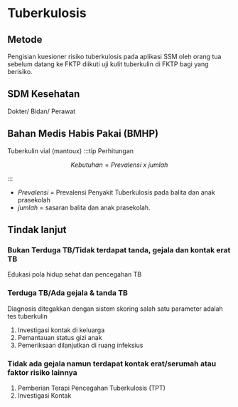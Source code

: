 # Tuberkulosis
## Metode
Pengisian kuesioner risiko tuberkulosis pada aplikasi SSM oleh orang tua sebelum datang ke FKTP diikuti uji kulit tuberkulin di FKTP bagi yang berisiko.
## SDM Kesehatan
Dokter/ Bidan/ Perawat

## Bahan Medis Habis Pakai (BMHP)
Tuberkulin vial (mantoux)
:::tip Perhitungan
```math
Kebutuhan = Prevalensi\ x\ jumlah
```
:::
- $Prevalensi$ $=$ Prevalensi Penyakit Tuberkulosis pada balita dan anak prasekolah
- $jumlah$ $=$ sasaran balita dan anak prasekolah.

## Tindak lanjut
### Bukan Terduga TB/Tidak terdapat tanda, gejala dan kontak erat TB
Edukasi pola hidup sehat dan pencegahan TB
### Terduga TB/Ada gejala & tanda TB
Diagnosis ditegakkan dengan sistem skoring salah satu parameter adalah tes tuberkulin
1. Investigasi kontak di keluarga
2. Pemantauan status gizi anak
3. Pemeriksaan dilanjutkan di ruang infeksius
### Tidak ada gejala namun terdapat kontak erat/serumah atau faktor risiko lainnya
1. Pemberian Terapi Pencegahan Tuberkulosis (TPT)
2. Investigasi Kontak
